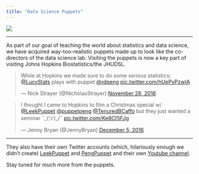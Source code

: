 ```yaml
---
title: "Data Science Puppets"
---
```


![](images/puppets.png)

------


As part of our goal of teaching the world about statistics and data science, we have acquired way-too-realistic puppets made up to look like the co-directors of the data science lab. Visiting the puppets is now a key part of visiting Johns Hopkins Biostatistics/the JHUDSL.

<blockquote class="twitter-tweet" data-lang="en"><p lang="en" dir="ltr">While at Hopkins we made sure to do some serious statistics: <a href="https://twitter.com/LucyStats">@LucyStats</a> plays with puppet <a href="https://twitter.com/rdpeng">@rdpeng</a> <a href="https://t.co/hUePyPzwIA">pic.twitter.com/hUePyPzwIA</a></p>&mdash; Nick Strayer (@NicholasStrayer) <a href="https://twitter.com/NicholasStrayer/status/803345908402360321">November 28, 2016</a></blockquote>
<script async src="https://platform.twitter.com/widgets.js" charset="utf-8"></script>

<blockquote class="twitter-tweet" data-lang="en"><p lang="en" dir="ltr">I thought I came to Hopkins to film a Christmas special w/ <a href="https://twitter.com/LeekPuppet">@LeekPuppet</a> <a href="https://twitter.com/puppetpeng">@puppetpeng</a> <a href="https://twitter.com/TenuredBCaffo">@TenuredBCaffo</a> but they just wanted a seminar ¯\_(ツ)_/¯ <a href="https://t.co/Ke8CI1jFJg">pic.twitter.com/Ke8CI1jFJg</a></p>&mdash; Jenny Bryan (@JennyBryan) <a href="https://twitter.com/JennyBryan/status/805907625904902144">December 5, 2016</a></blockquote>
<script async src="https://platform.twitter.com/widgets.js" charset="utf-8"></script>

------


They also have their own Twitter accounts (which, hilariously enough we didn't create) [LeekPuppet](https://twitter.com/leekpuppet) and [PengPuppet](https://twitter.com/puppetpeng) and their own [Youtube channel](https://www.youtube.com/channel/UCAX7NABv5SXvV83mJD1D1Gg). 

Stay tuned for much more from the puppets. 


